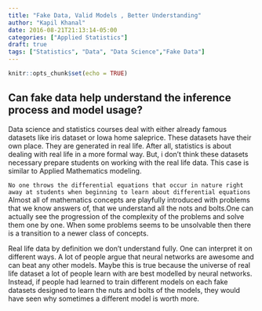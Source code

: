 ```yaml
---
title: "Fake Data, Valid Models , Better Understanding"
author: "Kapil Khanal"
date: 2016-08-21T21:13:14-05:00
categories: ["Applied Statistics"]
draft: true
tags: ["Statistics", "Data", "Data Science","Fake Data"]
---
```



```r
knitr::opts_chunk$set(echo = TRUE)
```

## Can fake data help understand the inference process and model usage?

Data science and statistics courses deal with either already famous datasets like iris dataset or Iowa home saleprice. These datasets have their own place. They are generated in real life. After all, statistics is about dealing with real life in a more formal way. But, i don't think these datasets necessary prepare students on working with the real life data. This case is similar to Applied Mathematics modeling. 

`No one throws the differential equations that occur in nature right away at students when beginning to learn about differential equations` 
<br>
Almost all of mathematics concepts are playfully introduced with problems that we know answers of, that we understand all the nots and bolts.One can actually see the progression of the complexity of the problems and solve them one by one. When some problems seems to be unsolvable then there is a transition to a newer class of concepts. 

Real life data by definition we don't understand fully. One can interpret it on different ways. A lot of people argue that neural networks are awesome and can beat any other models. Maybe this is true because the universe of real life dataset a lot of people learn with are best modelled by neural networks. Instead, if people had learned to train different models on each fake datasets designed to learn the nuts and bolts of the models, they would have seen why sometimes a different model is worth more. 



